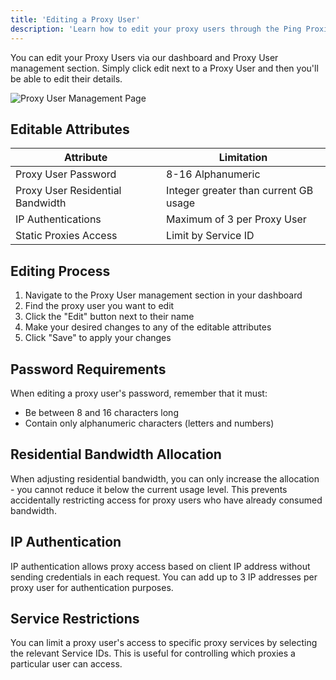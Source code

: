 ```yaml
---
title: 'Editing a Proxy User'
description: 'Learn how to edit your proxy users through the Ping Proxies dashboard'
---
```


You can edit your Proxy Users via our dashboard and Proxy User management section. Simply click edit next to a Proxy User and then you'll be able to edit their details.

![Proxy User Management Page](/images/proxy-user-management.png)

## Editable Attributes

| Attribute | Limitation |
|-----------|------------|
| Proxy User Password | 8-16 Alphanumeric |
| Proxy User Residential Bandwidth | Integer greater than current GB usage |
| IP Authentications | Maximum of 3 per Proxy User |
| Static Proxies Access | Limit by Service ID |

## Editing Process

1. Navigate to the Proxy User management section in your dashboard
2. Find the proxy user you want to edit
3. Click the "Edit" button next to their name
4. Make your desired changes to any of the editable attributes
5. Click "Save" to apply your changes

## Password Requirements

When editing a proxy user's password, remember that it must:
- Be between 8 and 16 characters long
- Contain only alphanumeric characters (letters and numbers)

## Residential Bandwidth Allocation

When adjusting residential bandwidth, you can only increase the allocation - you cannot reduce it below the current usage level. This prevents accidentally restricting access for proxy users who have already consumed bandwidth.

## IP Authentication

IP authentication allows proxy access based on client IP address without sending credentials in each request. You can add up to 3 IP addresses per proxy user for authentication purposes.

## Service Restrictions

You can limit a proxy user's access to specific proxy services by selecting the relevant Service IDs. This is useful for controlling which proxies a particular user can access.